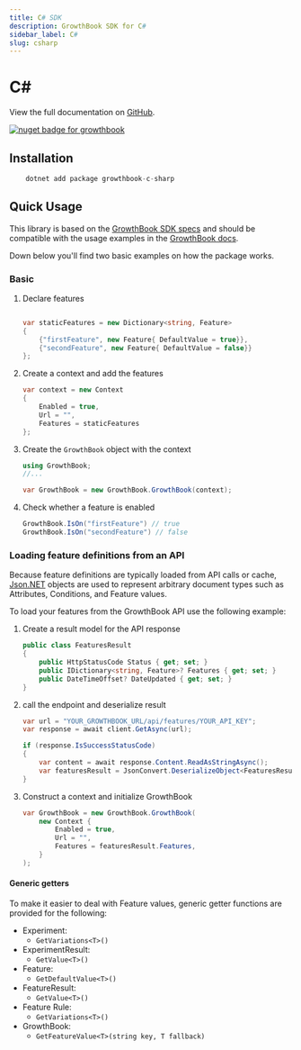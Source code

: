 ```yaml
---
title: C# SDK
description: GrowthBook SDK for C#
sidebar_label: C#
slug: csharp
---
```


# C#

View the full documentation on [GitHub](https://github.com/growthbook/growthbook-c-sharp).

[![nuget badge for growthbook](https://img.shields.io/nuget/v/growthbook-c-sharp?style=flat-square)](https://www.nuget.org/packages/growthbook-c-sharp)

## Installation

```csharp
    dotnet add package growthbook-c-sharp
```

## Quick Usage

This library is based on the [GrowthBook SDK specs](/lib/build-your-own) and should be compatible with the usage examples in the [GrowthBook docs](/).

Down below you'll find two basic examples on how the package works.

### Basic

1. Declare features

   ```csharp

   var staticFeatures = new Dictionary<string, Feature>
   {
       {"firstFeature", new Feature{ DefaultValue = true}},
       {"secondFeature", new Feature{ DefaultValue = false}}
   };
   ```

2. Create a context and add the features

   ```csharp
   var context = new Context
   {
       Enabled = true,
       Url = "",
       Features = staticFeatures
   };
   ```

3. Create the `GrowthBook` object with the context

   ```csharp
   using GrowthBook;
   //...

   var GrowthBook = new GrowthBook.GrowthBook(context);
   ```

4. Check whether a feature is enabled

   ```csharp
   GrowthBook.IsOn("firstFeature") // true
   GrowthBook.IsOn("secondFeature") // false
   ```

### Loading feature definitions from an API

Because feature definitions are typically loaded from API calls or cache, [Json.NET](https://www.nuget.org/packages/Newtonsoft.Json/13.0.2-beta1)
objects are used to represent arbitrary document types such as Attributes, Conditions, and Feature values.

To load your features from the GrowthBook API use the following example:

1. Create a result model for the API response

   ```csharp
   public class FeaturesResult
   {
       public HttpStatusCode Status { get; set; }
       public IDictionary<string, Feature>? Features { get; set; }
       public DateTimeOffset? DateUpdated { get; set; }
   }
   ```

2. call the endpoint and deserialize result

   ```csharp
   var url = "YOUR_GROWTHBOOK_URL/api/features/YOUR_API_KEY";
   var response = await client.GetAsync(url);

   if (response.IsSuccessStatusCode)
   {
       var content = await response.Content.ReadAsStringAsync();
       var featuresResult = JsonConvert.DeserializeObject<FeaturesResult>(content);
   }
   ```

3. Construct a context and initialize GrowthBook

   ```csharp
   var GrowthBook = new GrowthBook.GrowthBook(
       new Context {
           Enabled = true,
           Url = "",
           Features = featuresResult.Features,
       }
   );
   ```

#### Generic getters

To make it easier to deal with Feature values, generic getter functions are provided for the following:

- Experiment:
  - `GetVariations<T>()`
- ExperimentResult:
  - `GetValue<T>()`
- Feature:
  - `GetDefaultValue<T>()`
- FeatureResult:
  - `GetValue<T>()`
- Feature Rule:
  - `GetVariations<T>()`
- GrowthBook:
  - `GetFeatureValue<T>(string key, T fallback)`
